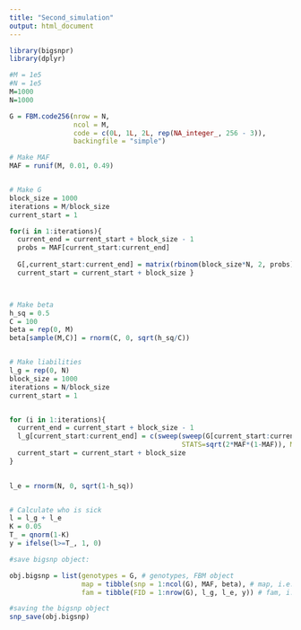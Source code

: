 ```yaml
---
title: "Second_simulation"
output: html_document
---
```



```r
library(bigsnpr)
library(dplyr)

#M = 1e5
#N = 1e5
M=1000
N=1000

G = FBM.code256(nrow = N,
                ncol = M,
                code = c(0L, 1L, 2L, rep(NA_integer_, 256 - 3)),
                backingfile = "simple")


```

```r

# Make MAF
MAF = runif(M, 0.01, 0.49)


# Make G
block_size = 1000
iterations = M/block_size
current_start = 1

for(i in 1:iterations){
  current_end = current_start + block_size - 1
  probs = MAF[current_start:current_end]
  
  G[,current_start:current_end] = matrix(rbinom(block_size*N, 2, probs), ncol=block_size, nrow=N)
  current_start = current_start + block_size }



# Make beta
h_sq = 0.5
C = 100
beta = rep(0, M)
beta[sample(M,C)] = rnorm(C, 0, sqrt(h_sq/C))


# Make liabilities
l_g = rep(0, N)
block_size = 1000
iterations = N/block_size
current_start = 1


for (i in 1:iterations){
  current_end = current_start + block_size - 1
  l_g[current_start:current_end] = c(sweep(sweep(G[current_start:current_end,], FUN = '-', STATS=2*MAF, MARGIN = 2), FUN='/',
                                           STATS=sqrt(2*MAF*(1-MAF)), MARGIN = 2)  %*% beta)
  current_start = current_start + block_size
}
  

l_e = rnorm(N, 0, sqrt(1-h_sq))


# Calculate who is sick
l = l_g + l_e
K = 0.05
T_ = qnorm(1-K)
y = ifelse(l>=T_, 1, 0)
```



```r
#save bigsnp object:

obj.bigsnp = list(genotypes = G, # genotypes, FBM object
                  map = tibble(snp = 1:ncol(G), MAF, beta), # map, i.e. SNP info
                  fam = tibble(FID = 1:nrow(G), l_g, l_e, y)) # fam, i.e. info on individuals

#saving the bigsnp object
snp_save(obj.bigsnp)

```









